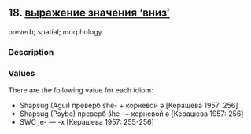 ## 18. <a href =  'https://agricolamz.github.io/The_Circassian_Isoglosses_Database/18.html' target='_blank'>выражение значения 'вниз'</a>
preverb; spatial; morphology

### Description



### Values
There are the following value for each idiom:

* Shapsug (Agui) преверб ŝhe- + корневой ə [Керашева 1957: 256] 
* Shapsug (Psybe) преверб ŝhe- + корневой ə [Керашева 1957: 256] 
* SWC  je- — -x [Керашева 1957: 255-256] 

